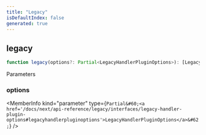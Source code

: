 ```yaml
---
title: "Legacy"
isDefaultIndex: false
generated: true
---
```



<!-- This file was generated from the CommandKit source. Do not modify. Instead, re-run the "docgen" script -->


## legacy

<GenerationInfo sourceFile="packages/legacy/src/index.ts" sourceLine="4" packageName="@commandkit/legacy" />



```ts title="Signature"
function legacy(options?: Partial<LegacyHandlerPluginOptions>): [LegacyHandlerPlugin, LegacyCommandsCLIPlugin]
```
Parameters

### options

<MemberInfo kind="parameter" type={`Partial&#60;<a href='/docs/next/api-reference/legacy/interfaces/legacy-handler-plugin-options#legacyhandlerpluginoptions'>LegacyHandlerPluginOptions</a>&#62;`} />

